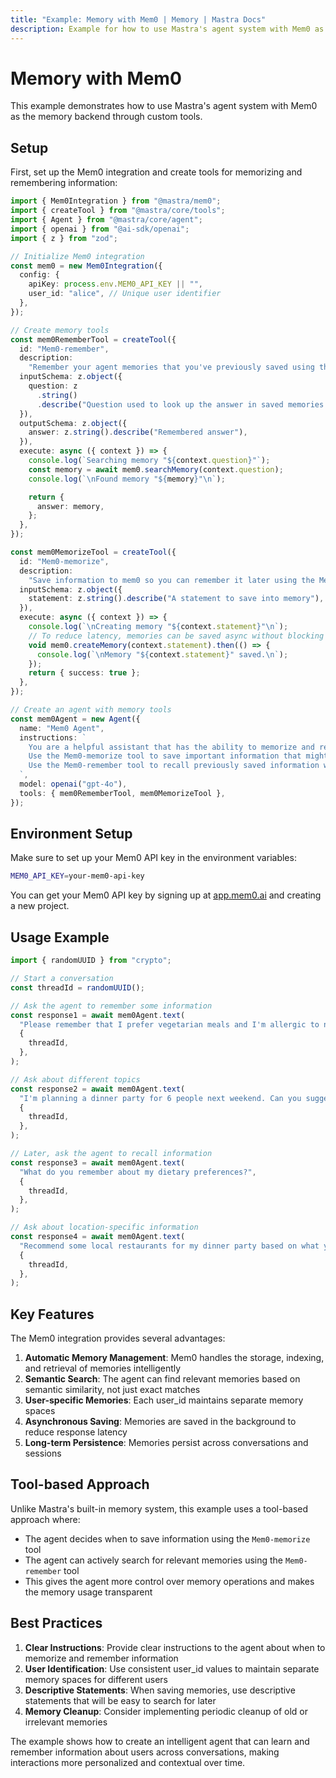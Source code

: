```yaml
---
title: "Example: Memory with Mem0 | Memory | Mastra Docs"
description: Example for how to use Mastra's agent system with Mem0 as the memory backend through custom tools.
---
```


# Memory with Mem0

This example demonstrates how to use Mastra's agent system with Mem0 as the memory backend through custom tools.

## Setup

First, set up the Mem0 integration and create tools for memorizing and remembering information:

```typescript
import { Mem0Integration } from "@mastra/mem0";
import { createTool } from "@mastra/core/tools";
import { Agent } from "@mastra/core/agent";
import { openai } from "@ai-sdk/openai";
import { z } from "zod";

// Initialize Mem0 integration
const mem0 = new Mem0Integration({
  config: {
    apiKey: process.env.MEM0_API_KEY || "",
    user_id: "alice", // Unique user identifier
  },
});

// Create memory tools
const mem0RememberTool = createTool({
  id: "Mem0-remember",
  description:
    "Remember your agent memories that you've previously saved using the Mem0-memorize tool.",
  inputSchema: z.object({
    question: z
      .string()
      .describe("Question used to look up the answer in saved memories."),
  }),
  outputSchema: z.object({
    answer: z.string().describe("Remembered answer"),
  }),
  execute: async ({ context }) => {
    console.log(`Searching memory "${context.question}"`);
    const memory = await mem0.searchMemory(context.question);
    console.log(`\nFound memory "${memory}"\n`);

    return {
      answer: memory,
    };
  },
});

const mem0MemorizeTool = createTool({
  id: "Mem0-memorize",
  description:
    "Save information to mem0 so you can remember it later using the Mem0-remember tool.",
  inputSchema: z.object({
    statement: z.string().describe("A statement to save into memory"),
  }),
  execute: async ({ context }) => {
    console.log(`\nCreating memory "${context.statement}"\n`);
    // To reduce latency, memories can be saved async without blocking tool execution
    void mem0.createMemory(context.statement).then(() => {
      console.log(`\nMemory "${context.statement}" saved.\n`);
    });
    return { success: true };
  },
});

// Create an agent with memory tools
const mem0Agent = new Agent({
  name: "Mem0 Agent",
  instructions: `
    You are a helpful assistant that has the ability to memorize and remember facts using Mem0.
    Use the Mem0-memorize tool to save important information that might be useful later.
    Use the Mem0-remember tool to recall previously saved information when answering questions.
  `,
  model: openai("gpt-4o"),
  tools: { mem0RememberTool, mem0MemorizeTool },
});
```

## Environment Setup

Make sure to set up your Mem0 API key in the environment variables:

```bash
MEM0_API_KEY=your-mem0-api-key
```

You can get your Mem0 API key by signing up at [app.mem0.ai](https://app.mem0.ai) and creating a new project.

## Usage Example

```typescript
import { randomUUID } from "crypto";

// Start a conversation
const threadId = randomUUID();

// Ask the agent to remember some information
const response1 = await mem0Agent.text(
  "Please remember that I prefer vegetarian meals and I'm allergic to nuts. Also, I live in San Francisco.",
  {
    threadId,
  },
);

// Ask about different topics
const response2 = await mem0Agent.text(
  "I'm planning a dinner party for 6 people next weekend. Can you suggest a menu?",
  {
    threadId,
  },
);

// Later, ask the agent to recall information
const response3 = await mem0Agent.text(
  "What do you remember about my dietary preferences?",
  {
    threadId,
  },
);

// Ask about location-specific information
const response4 = await mem0Agent.text(
  "Recommend some local restaurants for my dinner party based on what you know about me.",
  {
    threadId,
  },
);
```

## Key Features

The Mem0 integration provides several advantages:

1. **Automatic Memory Management**: Mem0 handles the storage, indexing, and retrieval of memories intelligently
2. **Semantic Search**: The agent can find relevant memories based on semantic similarity, not just exact matches
3. **User-specific Memories**: Each user_id maintains separate memory spaces
4. **Asynchronous Saving**: Memories are saved in the background to reduce response latency
5. **Long-term Persistence**: Memories persist across conversations and sessions

## Tool-based Approach

Unlike Mastra's built-in memory system, this example uses a tool-based approach where:

- The agent decides when to save information using the `Mem0-memorize` tool
- The agent can actively search for relevant memories using the `Mem0-remember` tool
- This gives the agent more control over memory operations and makes the memory usage transparent

## Best Practices

1. **Clear Instructions**: Provide clear instructions to the agent about when to memorize and remember information
2. **User Identification**: Use consistent user_id values to maintain separate memory spaces for different users
3. **Descriptive Statements**: When saving memories, use descriptive statements that will be easy to search for later
4. **Memory Cleanup**: Consider implementing periodic cleanup of old or irrelevant memories

The example shows how to create an intelligent agent that can learn and remember information about users across conversations, making interactions more personalized and contextual over time.
